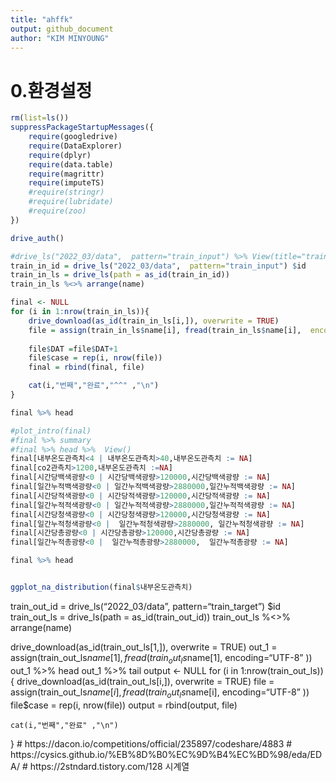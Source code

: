 ---
title: "ahffk"
output: github_document
author: "KIM MINYOUNG"
---

# 0.환경설정
```{r 패키지}
rm(list=ls())
suppressPackageStartupMessages({
    require(googledrive)
    require(DataExplorer)
    require(dplyr)
    require(data.table)
    require(magrittr)
    require(imputeTS)
    #require(stringr)
    #require(lubridate)
    #require(zoo)
})

drive_auth()
```

```{r 드라이브}
#drive_ls("2022_03/data",  pattern="train_input") %>% View(title="train")
train_in_id = drive_ls("2022_03/data",  pattern="train_input") $id
train_in_ls = drive_ls(path = as_id(train_in_id))
train_in_ls %<>% arrange(name)

final <- NULL
for (i in 1:nrow(train_in_ls)){
    drive_download(as_id(train_in_ls[i,]), overwrite = TRUE)
    file = assign(train_in_ls$name[i], fread(train_in_ls$name[i],  encoding="UTF-8" ))
    
    file$DAT =file$DAT+1
    file$case = rep(i, nrow(file))
    final = rbind(final, file)

    cat(i,"번째","완료","^^" ,"\n")
}

final %>% head
```


```{r 결측치처리}
#plot_intro(final)
#final %>% summary
#final %>% head %>%  View()
final[내부온도관측치<4 | 내부온도관측치>40,내부온도관측치 := NA]
final[co2관측치>1200,내부온도관측치 :=NA]
final[시간당백색광량<0 | 시간당백색광량>120000,시간당백색광량 := NA]
final[일간누적백색광량<0 | 일간누적백색광량>2880000,일간누적백색광량 := NA]
final[시간당적색광량<0 | 시간당적색광량>120000,시간당적색광량 := NA]
final[일간누적적색광량<0 | 일간누적적색광량>2880000,일간누적적색광량 := NA]
final[시간당청색광량<0 | 시간당청색광량>120000,시간당청색광량 := NA]
final[일간누적청색광량<0 |  일간누적청색광량>2880000, 일간누적청색광량 := NA]
final[시간당총광량<0 | 시간당총광량>120000,시간당총광량 := NA]
final[일간누적총광량<0 |  일간누적총광량>2880000,  일간누적총광량 := NA]
```


```{r 결측치대체}

final %>% head


ggplot_na_distribution(final$내부온도관측치)

```




train_out_id = drive_ls("2022_03/data",  pattern="train_target") $id
train_out_ls = drive_ls(path = as_id(train_out_id))
train_out_ls %<>% arrange(name)

drive_download(as_id(train_out_ls[1,]), overwrite = TRUE)
out_1 = assign(train_out_ls$name[1], fread(train_out_ls$name[1],  encoding="UTF-8" ))
out_1 %>% head
out_1 %>% tail
output <- NULL
for (i in 1:nrow(train_out_ls)){
    drive_download(as_id(train_out_ls[i,]), overwrite = TRUE)
    file = assign(train_out_ls$name[i], fread(train_out_ls$name[i],  encoding="UTF-8" ))
    file$case = rep(i, nrow(file))
    output = rbind(output, file)

    cat(i,"번째","완료" ,"\n")
}
# https://dacon.io/competitions/official/235897/codeshare/4883
# https://cysics.github.io/%EB%8D%B0%EC%9D%B4%EC%BD%98/eda/EDA/
# https://2stndard.tistory.com/128 시계열

